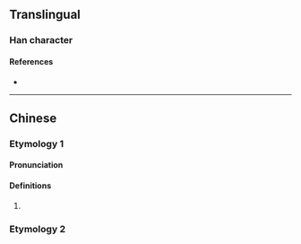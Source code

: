 {{character info}}
==Translingual==

===Han character===
{{Han char|rn=96|rad=玉|as=02|sn=6|four=|canj=MGKS|ids=⿰𤣩力}}

====References====
* {{Han ref|kx=0727.080|dkj=20831|dj=1139.040|hdz=21101.120|uh=738F|ud=29583}}

----

==Chinese==
{{zh-forms}}

===Etymology 1===

====Pronunciation====
{{zh-pron
|m=lè
|m-s=
|c=
|c-t=
|g=
|h=pfs=
|j=
|md=
|mn=
|mn-t=
|w=
|x=
|mc=y
|oc=y
|cat=n
}}

====Definitions====
{{zh-hanzi}}

# {{zh-only|瑊玏}}

===Etymology 2===
{{zh-see|璃|ss}}